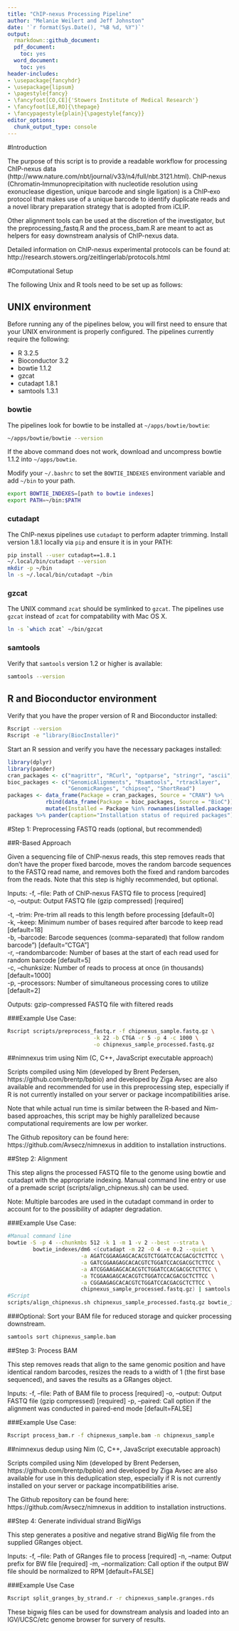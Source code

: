 ```yaml
---
title: "ChIP-nexus Processing Pipeline"
author: "Melanie Weilert and Jeff Johnston"
date: '`r format(Sys.Date(), "%B %d, %Y")`'
output: 
  rmarkdown::github_document:
  pdf_document:
    toc: yes
  word_document:
    toc: yes
header-includes:
- \usepackage{fancyhdr}
- \usepackage{lipsum}
- \pagestyle{fancy}
- \fancyfoot[CO,CE]{'Stowers Institute of Medical Research'}
- \fancyfoot[LE,RO]{\thepage}
- \fancypagestyle{plain}{\pagestyle{fancy}}
editor_options:
  chunk_output_type: console
---
```


#Introduction

The purpose of this script is to provide a readable workflow for processing ChIP-nexus data (http://www.nature.com/nbt/journal/v33/n4/full/nbt.3121.html). ChIP‐nexus (Chromatin‐Immunoprecipitation with nucleotide resolution using exonuclease digestion, unique barcode and single ligation) is a ChIP‐exo protocol that makes use of a unique barcode to identify duplicate reads and a novel library preparation strategy that is adopted from iCLIP.

Other alignment tools can be used at the discretion of the investigator, but the preprocessing_fastq.R and the process_bam.R are meant to act as helpers for easy downstream analysis of ChIP-nexus data.

Detailed information on ChIP-nexus experimental protocols can be found at: http://research.stowers.org/zeitlingerlab/protocols.html

#Computational Setup

The following Unix and R tools need to be set up as follows:

## UNIX environment

Before running any of the pipelines below, you will first need to ensure that your UNIX environment is properly configured. The pipelines currently require the following:

 - R 3.2.5
 - Bioconductor 3.2
 - bowtie 1.1.2
 - gzcat
 - cutadapt 1.8.1
 - samtools 1.3.1
 
### bowtie

The pipelines look for bowtie to be installed at `~/apps/bowtie/bowtie`:

```bash
~/apps/bowtie/bowtie --version
```

If the above command does not work, download and uncompress bowtie 1.1.2 into `~/apps/bowtie`.

Modify your `~/.bashrc` to set the `BOWTIE_INDEXES` environment variable and add `~/bin` to your path.

```bash
export BOWTIE_INDEXES=[path to bowtie indexes]
export PATH=~/bin:$PATH
```

### cutadapt

The ChIP-nexus pipelines use `cutadapt` to perform adapter trimming. Install version 1.8.1 locally via `pip` and ensure it is in your PATH:

```bash
pip install --user cutadapt==1.8.1 
~/.local/bin/cutadapt --version
mkdir -p ~/bin
ln -s ~/.local/bin/cutadapt ~/bin
```

### gzcat

The UNIX command `zcat` should be symlinked to `gzcat`. The pipelines use `gzcat` instead of `zcat` for compatability with Mac OS X. 

```bash
ln -s `which zcat` ~/bin/gzcat
```

### samtools

Verify that `samtools` version 1.2 or higher is available:

```bash
samtools --version
```

## R and Bioconductor environment

Verify that you have the proper version of R and Bioconductor installed:

```bash
Rscript --version
Rscript -e "library(BiocInstaller)"
```

Start an R session and verify you have the necessary packages installed:

```r
library(dplyr)
library(pander)
cran_packages <- c("magrittr", "RCurl", "optparse", "stringr", "ascii", "data.table")
bioc_packages <- c("GenomicAlignments", "Rsamtools", "rtracklayer",
                   "GenomicRanges", "chipseq", "ShortRead")
packages <- data_frame(Package = cran_packages, Source = "CRAN") %>%
            rbind(data_frame(Package = bioc_packages, Source = "BioC")) %>%
            mutate(Installed = Package %in% rownames(installed.packages()))
packages %>% pander(caption="Installation status of required packages")
```

#Step 1: Preprocessing FASTQ reads (optional, but recommended)

##R-Based Approach

Given a sequencing file of ChIP-nexus reads, this step removes reads that don't have the proper fixed barcode, moves the random barcode sequences to the FASTQ read name, and removes both the fixed and random barcodes from the reads. Note that this step is highly recommended, but optional. 

Inputs:
-f, --file: Path of ChIP-nexus FASTQ file to process [required]  
-o, --output: Output FASTQ file (gzip compressed) [required]  

-t, --trim: Pre-trim all reads to this length before processing [default=0]  
-k, --keep: Minimum number of bases required after barcode to keep read [default=18]  
-b, --barcode: Barcode sequences (comma-separated) that follow random barcode") [default="CTGA"]  
-r, --randombarcode: Number of bases at the start of each read used for random barcode [default=5]  
-c, --chunksize: Number of reads to process at once (in thousands) [default=1000]  
-p, --processors: Number of simultaneous processing cores to utilize [default=2]  

Outputs: gzip-compressed FASTQ file with filtered reads

###Example Use Case:

```bash
Rscript scripts/preprocess_fastq.r -f chipnexus_sample.fastq.gz \
                           -k 22 -b CTGA -r 5 -p 4 -c 1000 \
                           -o chipnexus_sample_processed.fastq.gz
```


##nimnexus trim using Nim (C, C++, JavaScript executable approach)

Scripts compiled using Nim (developed by Brent Pedersen, https://github.com/brentp/bpbio) and developed by Ziga Avsec are also available and recommended for use in this preprocessing step, especially if R is not currently installed on your server or package incompatibilities arise. 

Note that while actual run time is similar between the R-based and Nim-based approaches, this script may be highly parallelized because computational requirements are low per worker.

The Github repository can be found here: https://github.com/Avsecz/nimnexus in addition to installation instructions.

##Step 2: Alignment

This step aligns the processed FASTQ file to the genome using bowtie and cutadapt with the appropriate indexing. Manual command line entry or use of a premade script (scripts/align_chipnexus.sh) can be used.

Note: Multiple barcodes are used in the cutadapt command in order to account for to the possibility of adapter degradation.

###Example Use Case:

```bash
#Manual command line
bowtie -S -p 4 --chunkmbs 512 -k 1 -m 1 -v 2 --best --strata \
        bowtie_indexes/dm6 <(cutadapt -m 22 -O 4 -e 0.2 --quiet \
                       -a AGATCGGAAGAGCACACGTCTGGATCCACGACGCTCTTCC \
                       -a GATCGGAAGAGCACACGTCTGGATCCACGACGCTCTTCC \
                       -a ATCGGAAGAGCACACGTCTGGATCCACGACGCTCTTCC \
                       -a TCGGAAGAGCACACGTCTGGATCCACGACGCTCTTCC \
                       -a CGGAAGAGCACACGTCTGGATCCACGACGCTCTTCC \
                       chipnexus_sample_processed.fastq.gz) | samtools view -F 4 -Sbo chipnexus_sample.bam -
#Script
scripts/align_chipnexus.sh chipnexus_sample_processed.fastq.gz bowtie_indexes/dm6
```

###Optional: Sort your BAM file for reduced storage and quicker processing downstream.

```bash
samtools sort chipnexus_sample.bam
```

##Step 3: Process BAM

This step removes reads that align to the same genomic position and have identical random barcodes, resizes the reads to a width of 1 (the first base sequenced), and saves the results as a GRanges object.

Inputs:
-f, --file: Path of BAM file to process [required]
-o, --output: Output FASTQ file (gzip compressed) [required]
-p, --paired: Call option if the alignment was conducted in paired-end mode [default=FALSE]

###Example Use Case:

``` bash
Rscript process_bam.r -f chipnexus_sample.bam -n chipnexus_sample
```

##nimnexus dedup using Nim (C, C++, JavaScript executable approach)

Scripts compiled using Nim (developed by Brent Pedersen, https://github.com/brentp/bpbio) and developed by Ziga Avsec are also available for use in this deduplication step, especially if R is not currently installed on your server or package incompatibilities arise. 

The Github repository can be found here: https://github.com/Avsecz/nimnexus in addition to installation instructions.

##Step 4: Generate individual strand BigWigs

This step generates a positive and negative strand BigWig file from the supplied GRanges object.

Inputs:
-f, --file: Path of GRanges file to process [required]
-n, --name: Output prefix for BW file [required]
-m, --normalization: Call option if the output BW file should be normalized to RPM [default=FALSE]

###Example Use Case

``` bash
Rscript split_granges_by_strand.r -r chipnexus_sample.granges.rds
```

These bigwig files can be used for downstream analysis and loaded into an IGV/UCSC/etc genome browser for survery of results.


